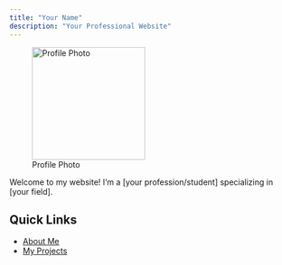 ```yaml
---
title: "Your Name"
description: "Your Professional Website"
---
```


![Profile Photo](images/your-photo.jpg){.circle width=200px}

Welcome to my website! I'm a [your profession/student] specializing in [your field].

## Quick Links
- [About Me](about.qmd)
- [My Projects](projects.qmd)